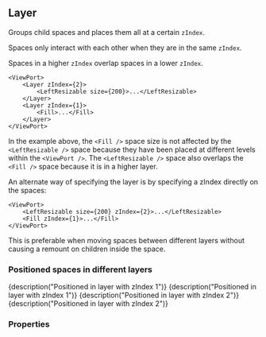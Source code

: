 
<CommonHeader />

<Meta title="Components/Layer" component={Layer} />

## Layer

Groups child spaces and places them all at a certain `zIndex`. 

Spaces only interact with each other when they are in the same `zIndex`.

Spaces in a higher `zIndex` overlap spaces in a lower `zIndex`.

```tsx
<ViewPort>
	<Layer zIndex={2}>
		<LeftResizable size={200}>...</LeftResizable>
	</Layer>
	<Layer zIndex={1}>
		<Fill>...</Fill>
	</Layer>
</ViewPort>
```

In the example above, the `<Fill />` space size is not affected by the `<LeftResizable />` space because
they have been placed at different levels within the `<ViewPort />`. The `<LeftResizable />` space also
overlaps the `<Fill />` space because it is in a higher layer.

An alternate way of specifying the layer is by specifying a zIndex directly on the spaces:

```tsx
<ViewPort>
	<LeftResizable size={200} zIndex={2}>...</LeftResizable>
	<Fill zIndex={1}>...</Fill>
</ViewPort>
```

This is preferable when moving spaces between different layers without causing a remount on children
inside the space.

### Positioned spaces in different layers

<Canvas>
	<Story name="Default">
		<ViewPort>
			<Layer zIndex={1}>
				<Positioned style={blue} left={100} top={100} width={200} height={200}>
					{description("Positioned in layer with zIndex 1")}
				</Positioned>
				<Positioned style={blue} left={350} top={100} width={200} height={200}>
					{description("Positioned in layer with zIndex 1")}
				</Positioned>
			</Layer>
			<Layer zIndex={2}>
				<Positioned style={red} left={200} top={250} width={200} height={200}>
					{description("Positioned in layer with zIndex 2")}
				</Positioned>
				<Positioned style={red} left={450} top={250} width={200} height={200}>
					{description("Positioned in layer with zIndex 2")}
				</Positioned>
			</Layer>
		</ViewPort>
	</Story>
</Canvas>

### Properties

<Story name="Properties">
	<PropsTable>
		<Prop name="zIndex" type="number" description="zIndex to apply to all child spaces." />
	</PropsTable>
</Story>